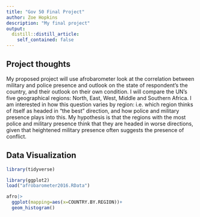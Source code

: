 ```yaml
---
title: "Gov 50 Final Project"
author: Zoe Hopkins
description: "My final project"
output:
  distill::distill_article:
    self_contained: false
---
```




## Project thoughts

My proposed project will use afrobarometer look at the correlation between military and police presence and outlook on the state of respondent's the country, and their outlook on their own condition. I will compare the UN's five geographical regions: North, East, West, Middle and Southern Africa. I am interested in how this question varies by region: i.e. which region thinks of itself as headed in "the best" direction, and how police and military presence plays into this. My hypothesis is that the regions with the most police and military presence think that they are headed in worse directions, given that heightened military presence often suggests the presence of conflict. 

## Data Visualization 
```r
library(tidyverse)

```

```r
library(ggplot2)
load("afrobarometer2016.RData")
```

```r
afro|>
  ggplot(mapping=aes(x=COUNTRY.BY.REGION))+
  geom_histogram()
```

